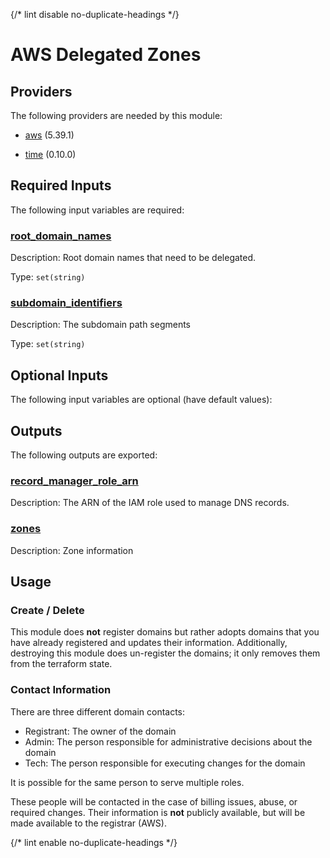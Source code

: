 
{/* lint disable no-duplicate-headings */}

# AWS Delegated Zones

<ModuleHeader name="aws_delegated_zones" sourceHref="https://github.com/Panfactum/stack/tree/__PANFACTUM_VERSION_MAIN__/packages/infrastructure/aws_delegated_zones" status="stable" type="direct" />

## Providers

The following providers are needed by this module:

* [aws](https://registry.terraform.io/providers/hashicorp/aws/5.39.1/docs) (5.39.1)

* [time](https://registry.terraform.io/providers/hashicorp/time/0.10.0/docs) (0.10.0)

## Required Inputs

The following input variables are required:

### <a name="input_root_domain_names" /> [root\_domain\_names](#input_root_domain_names)

Description: Root domain names that need to be delegated.

Type: `set(string)`

### <a name="input_subdomain_identifiers" /> [subdomain\_identifiers](#input_subdomain_identifiers)

Description: The subdomain path segments

Type: `set(string)`

## Optional Inputs

The following input variables are optional (have default values):

## Outputs

The following outputs are exported:

### <a name="output_record_manager_role_arn" /> [record\_manager\_role\_arn](#output_record_manager_role_arn)

Description: The ARN of the IAM role used to manage DNS records.

### <a name="output_zones" /> [zones](#output_zones)

Description: Zone information

## Usage

### Create / Delete

This module does **not** register domains but rather adopts domains
that you have already registered and updates their information.
Additionally, destroying this module does un-register the domains;
it only removes them from the terraform state.

### Contact Information

There are three different domain contacts:

* Registrant: The owner of the domain
* Admin: The person responsible for administrative decisions about the domain
* Tech: The person responsible for executing changes for the domain

It is possible for the same person to serve multiple roles.

These people will be contacted in the case of billing issues, abuse, or required
changes. Their information is **not** publicly available, but will be made
available to the registrar (AWS).

{/* lint enable no-duplicate-headings */}

